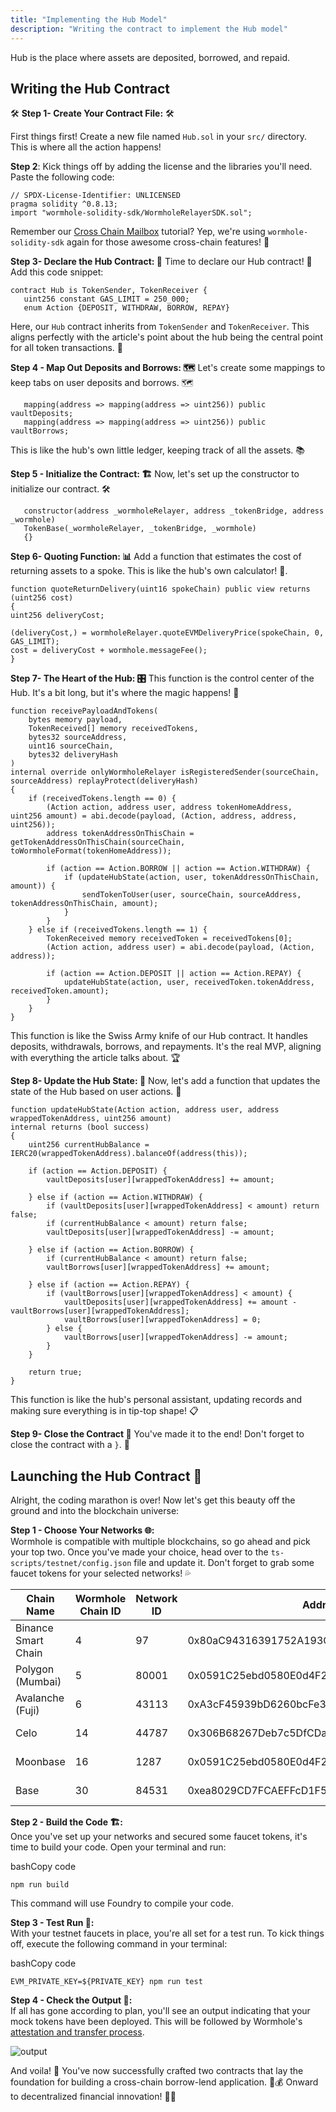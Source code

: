```yaml
---
title: "Implementing the Hub Model"
description: "Writing the contract to implement the Hub model"
---
```


Hub is the place where assets are deposited, borrowed, and repaid. 

## Writing the Hub Contract

🛠️ **Step 1- Create Your Contract File:** 🛠️

First things first! Create a new file named `Hub.sol` in your `src/` directory. This is where all the action happens!

**Step 2**: Kick things off by adding the license and the libraries you'll need. Paste the following code:

```solidity
// SPDX-License-Identifier: UNLICENSED
pragma solidity ^0.8.13;
import "wormhole-solidity-sdk/WormholeRelayerSDK.sol";
```

Remember our [Cross Chain Mailbox](https://startonwormhole.vercel.app/automatic-relayers/intro/) tutorial? Yep, we're using `wormhole-solidity-sdk` again for those awesome cross-chain features! 🌉


**Step 3- Declare the Hub Contract: 🎨** Time to declare our Hub contract! 🎉 Add this code snippet:

```solidity
contract Hub is TokenSender, TokenReceiver {
   uint256 constant GAS_LIMIT = 250_000;
   enum Action {DEPOSIT, WITHDRAW, BORROW, REPAY}
```

Here, our `Hub` contract inherits from `TokenSender` and `TokenReceiver`. This aligns perfectly with the article's point about the hub being the central point for all token transactions. 🔄

**Step 4 - Map Out Deposits and Borrows: 🗺️** 
Let's create some mappings to keep tabs on user deposits and borrows. 🗺️

```solidity
   mapping(address => mapping(address => uint256)) public vaultDeposits;
   mapping(address => mapping(address => uint256)) public vaultBorrows;
```

This is like the hub's own little ledger, keeping track of all the assets. 📚


**Step 5 - Initialize the Contract: 🏗️** 
Now, let's set up the constructor to initialize our contract. 🛠️

```solidity
   constructor(address _wormholeRelayer, address _tokenBridge, address _wormhole)
   TokenBase(_wormholeRelayer, _tokenBridge, _wormhole)
   {}
```

**Step 6- Quoting Function: 📊** 
Add a function that estimates the cost of returning assets to a spoke. This is like the hub's own calculator! 🧮.

```solidity
function quoteReturnDelivery(uint16 spokeChain) public view returns (uint256 cost) 
{
uint256 deliveryCost;

(deliveryCost,) = wormholeRelayer.quoteEVMDeliveryPrice(spokeChain, 0, GAS_LIMIT);
cost = deliveryCost + wormhole.messageFee();
}
```

**Step 7- The Heart of the Hub: 🎛️** 
This function is the control center of the Hub. It's a bit long, but it's where the magic happens! 🌟

```solidity
function receivePayloadAndTokens(
    bytes memory payload,
    TokenReceived[] memory receivedTokens,
    bytes32 sourceAddress,
    uint16 sourceChain,
    bytes32 deliveryHash
) 
internal override onlyWormholeRelayer isRegisteredSender(sourceChain, sourceAddress) replayProtect(deliveryHash) 
{
    if (receivedTokens.length == 0) {
        (Action action, address user, address tokenHomeAddress, uint256 amount) = abi.decode(payload, (Action, address, address, uint256));
        address tokenAddressOnThisChain = getTokenAddressOnThisChain(sourceChain, toWormholeFormat(tokenHomeAddress));

        if (action == Action.BORROW || action == Action.WITHDRAW) {
            if (updateHubState(action, user, tokenAddressOnThisChain, amount)) {
                sendTokenToUser(user, sourceChain, sourceAddress, tokenAddressOnThisChain, amount);
            }
        }
    } else if (receivedTokens.length == 1) {
        TokenReceived memory receivedToken = receivedTokens[0];
        (Action action, address user) = abi.decode(payload, (Action, address));

        if (action == Action.DEPOSIT || action == Action.REPAY) {
            updateHubState(action, user, receivedToken.tokenAddress, receivedToken.amount);
        }
    }
}

```

This function is like the Swiss Army knife of our Hub contract. It handles deposits, withdrawals, borrows, and repayments. It's the real MVP, aligning with everything the article talks about. 🏆


**Step 8- Update the Hub State: 🔄** 
Now, let's add a function that updates the state of the Hub based on user actions. 🔄

```solidity
function updateHubState(Action action, address user, address wrappedTokenAddress, uint256 amount) 
internal returns (bool success) 
{
    uint256 currentHubBalance = IERC20(wrappedTokenAddress).balanceOf(address(this));

    if (action == Action.DEPOSIT) {
        vaultDeposits[user][wrappedTokenAddress] += amount;

    } else if (action == Action.WITHDRAW) {
        if (vaultDeposits[user][wrappedTokenAddress] < amount) return false;
        if (currentHubBalance < amount) return false;
        vaultDeposits[user][wrappedTokenAddress] -= amount;

    } else if (action == Action.BORROW) {
        if (currentHubBalance < amount) return false;
        vaultBorrows[user][wrappedTokenAddress] += amount;

    } else if (action == Action.REPAY) {
        if (vaultBorrows[user][wrappedTokenAddress] < amount) {
            vaultDeposits[user][wrappedTokenAddress] += amount - vaultBorrows[user][wrappedTokenAddress];
            vaultBorrows[user][wrappedTokenAddress] = 0;
        } else {
            vaultBorrows[user][wrappedTokenAddress] -= amount;
        }
    }

    return true;
}
```

This function is like the hub's personal assistant, updating records and making sure everything is in tip-top shape! 📋



**Step 9- Close the Contract 🎉** You've made it to the end! Don't forget to close the contract with a `}`. 🎉

## Launching the Hub Contract 🚀

Alright, the coding marathon is over! Now let's get this beauty off the ground and into the blockchain universe:

**Step 1 - Choose Your Networks 🌐:**  
Wormhole is compatible with multiple blockchains, so go ahead and pick your top two. Once you've made your choice, head over to the `ts-scripts/testnet/config.json` file and update it. Don't forget to grab some faucet tokens for your selected networks! 💦


|Chain Name|Wormhole Chain ID|Network ID|Address|Faucets|
|---|---|---|---|---|
|Binance Smart Chain|4|97|0x80aC94316391752A193C1c47E27D382b507c93F3|[BSC Faucet](https://testnet.bnbchain.org/faucet-smart)|
|Polygon (Mumbai)|5|80001|0x0591C25ebd0580E0d4F27A82Fc2e24E7489CB5e0|[Polygon Faucet](https://faucet.polygon.technology/mumbai)|
|Avalanche (Fuji)|6|43113|0xA3cF45939bD6260bcFe3D66bc73d60f19e49a8BB|[Avalanche Faucet](https://faucet.avax-test.network/)|
|Celo|14|44787|0x306B68267Deb7c5DfCDa3619E22E9Ca39C374f84|[Celo Faucet](https://faucet.celo-testnet.org/)|
|Moonbase|16|1287|0x0591C25ebd0580E0d4F27A82Fc2e24E7489CB5e0|[Moonbase Faucet](https://faucet.moonbeam.network/)|
|Base|30|84531|0xea8029CD7FCAEFFcD1F53686430Db0Fc8ed384E1|[Base Faucet](https://www.coinbase.com/faucets/base-ethereum-goerli-faucet)|



**Step 2 - Build the Code 🏗️:**  
Once you've set up your networks and secured some faucet tokens, it's time to build your code. Open your terminal and run:

bashCopy code

`npm run build`

This command will use Foundry to compile your code.

**Step 3 - Test Run 🧪:**  
With your testnet faucets in place, you're all set for a test run. To kick things off, execute the following command in your terminal:

bashCopy code

`EVM_PRIVATE_KEY=${PRIVATE_KEY} npm run test`

**Step 4 - Check the Output 📜:**  
If all has gone according to plan, you'll see an output indicating that your mock tokens have been deployed. This will be followed by Wormhole's [attestation and transfer process](https://startonwormhole.vercel.app/introduction/bridging/).


![output](https://i.ibb.co/wz922Ny/image.png)

And voila! 🎉 You've now successfully crafted two contracts that lay the foundation for building a cross-chain borrow-lend application. 🌉💰 Onward to decentralized financial innovation! 🚀🌟